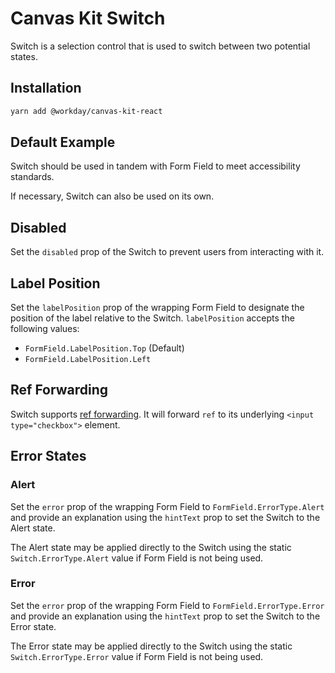 


<Meta title="Components/Inputs/Switch/React" component={Switch} />

# Canvas Kit Switch

Switch is a selection control that is used to switch between two potential states.

## Installation

```sh
yarn add @workday/canvas-kit-react
```

## Default Example

Switch should be used in tandem with Form Field to meet accessibility standards.

<ExampleCodeBlock code={Default} />

If necessary, Switch can also be used on its own.

<ExampleCodeBlock code={Standalone} />

## Disabled

Set the `disabled` prop of the Switch to prevent users from interacting with it.

<ExampleCodeBlock code={Disabled} />

## Label Position

Set the `labelPosition` prop of the wrapping Form Field to designate the position of the label
relative to the Switch. `labelPosition` accepts the following values:

- `FormField.LabelPosition.Top` (Default)
- `FormField.LabelPosition.Left`

<ExampleCodeBlock code={LabelPosition} />

## Ref Forwarding

Switch supports [ref forwarding](https://reactjs.org/docs/forwarding-refs.html). It will forward
`ref` to its underlying `<input type="checkbox">` element.

<ExampleCodeBlock code={RefForwarding} />

## Error States

### Alert

Set the `error` prop of the wrapping Form Field to `FormField.ErrorType.Alert` and provide an
explanation using the `hintText` prop to set the Switch to the Alert state.

<ExampleCodeBlock code={Alert} />

The Alert state may be applied directly to the Switch using the static `Switch.ErrorType.Alert`
value if Form Field is not being used.

<ExampleCodeBlock code={AlertStandalone} />

### Error

Set the `error` prop of the wrapping Form Field to `FormField.ErrorType.Error` and provide an
explanation using the `hintText` prop to set the Switch to the Error state.

<ExampleCodeBlock code={Error} />

The Error state may be applied directly to the Switch using the static `Switch.ErrorType.Error`
value if Form Field is not being used.

<ExampleCodeBlock code={ErrorStandalone} />
